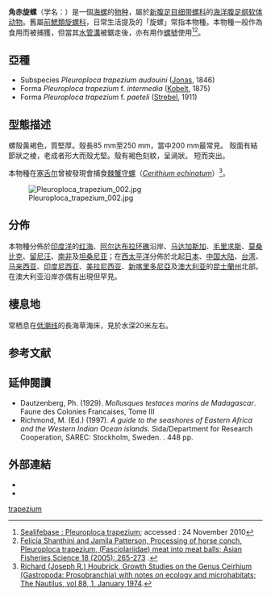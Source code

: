{{Speciesbox
 |image=Pleuroploca_trapezium_01.JPG
 |image_caption=''Pleuroploca trapezium''
 |taxon=Pleuroploca trapezium
 |authority = ([[卡尔·林奈|Linnaeus]], 1758)
 | synonyms_ref = {{r|WoRMS_217071}}
 | synonyms =
* ''Fasciolaria lineata'' {{small|[[G._Perry|G. Perry]], 1811}}
* ''Fasciolaria ferruginea'' {{small|[[让-巴蒂斯特·拉马克|Lamarck]], 1822}}
* ''Fasciolaria ponderosa'' {{tsl|en|J. H. Jonas|}}, in {{tsl|en|Rodolfo Amando Philippi|}}, 1851
* ''Fasciolaria lischkeana'' {{small|R. W. Dunker, 1863}}
* ''Fasciolaria trapezium'' {{small|(Linnaeus, 1758)}}{{r|正中|page1=596}}
* ''Fasciolaria audouini gracilior'' (f) {{tsl|en|Cesare Maria Tapparone-Canefri|}}, 1875
* ''[[Murex|Murex]] trapezium'' {{small|Linnaeus, 1758}}
}}

'''角赤旋螺'''（学名：''{{lang|la|Pleuroploca trapezium}}''）是一個[[海螺|海螺]]的[[物种|物种]]，屬於[[新腹足目|新腹足目]][[细带螺科|细带螺科]]的[[海洋生物|海洋]][[腹足纲|腹足纲]][[软体动物|软体动物]]{{r|WoRMS_217071}}。舊屬[[前鰓類|前鰓類]][[旋螺科|旋螺科]]{{r|正中|page1=596 |shell_1137}}，日常生活提及的「旋螺」常指本物種{{r|正中|page1=596}}。本物種一般作為食用而被捕獲，但當其[[水管溝|水管溝]]被鋸走後，亦有用作[[螺號|螺號]]使用<ref>[http://www.sealifebase.org/summary/SpeciesSummary.php?id=87018 Sealifebase : Pleuroploca trapezium]; accessed : 24 November 2010</ref><ref>[https://docs.google.com/viewer?a=v&q=cache:DFKwYspW_5sJ:www.asianfisheriessociety.org/modules/wfdownloads/visit.php%3Fcid%3D21%26lid%3D644+%22Pleuroploca+trapezium%22&hl=en&gl=be&pid=bl&srcid=ADGEEShV4UCHopMOS3sIQWKTZ3lrP0DjUhn2eglt0JSBmq2QOrA1AOtXCtbnixlAHLL-NEFDSJfYdvnr1DVOeebBenKpmvf6TbuxdMlOQOWJ_v1lc3leXdwtjHDg8m_m8MHHHw0_Vwbt&sig=AHIEtbQq-98_GB-z_axPIRYZCWPI1Vm-sg Felicia Shanthini and Jamila Patterson, Processing of horse conch, Pleuroploca trapezium, (Fasciolariidae) meat into meat balls; Asian Fisheries Science 18 (2005): 265-273] {{Wayback|url=https://docs.google.com/viewer?a=v&q=cache%3ADFKwYspW_5sJ%3Awww.asianfisheriessociety.org%2Fmodules%2Fwfdownloads%2Fvisit.php%3Fcid%3D21%26lid%3D644+%22Pleuroploca+trapezium%22&hl=en&gl=be&pid=bl&srcid=ADGEEShV4UCHopMOS3sIQWKTZ3lrP0DjUhn2eglt0JSBmq2QOrA1AOtXCtbnixlAHLL-NEFDSJfYdvnr1DVOeebBenKpmvf6TbuxdMlOQOWJ_v1lc3leXdwtjHDg8m_m8MHHHw0_Vwbt&sig=AHIEtbQq-98_GB-z_axPIRYZCWPI1Vm-sg |date=20170517013818 }}.</ref>。

==亞種==
* Subspecies ''Pleuroploca trapezium audouini'' ([[Jonas_(name)|Jonas]], 1846)
* Forma ''Pleuroploca trapezium'' f. ''intermedia'' ([[Wilhelm_Kobelt|Kobelt]], 1875)
* Forma ''Pleuroploca trapezium'' f. ''paeteli'' ([[Hermann_Strebel_(malacologist)|Strebel]], 1911)

==型態描述==
螺殼黃褐色，質堅厚{{r|正中|page1=596}}。殼長85 mm至250 mm，當中200 mm最常見。
殼面有結節狀之棱，老成者形大而殼尤堅{{r|正中|page1=596}}。殼有褐色刻紋，呈渦狀{{r|正中|page1=596}}。
{{tsl|en|siphonal canal|水管溝}}短而突出。

本物種在[[塞舌尔|塞舌尔]]曾被發現會捕食[[棘蟹守螺|棘蟹守螺]]（''[[Cerithium_echinatum|Cerithium echinatum]]''）<ref>[https://archive.org/stream/nautilus88amer/nautilus88amer_djvu.txt  Richard (Joseph R.) Houbrick, Growth Studies on the Genus Ceirhium (Gastropoda: Prosobranchia) with notes on ecology and microhabitats; The Nautilus, vol 88, 1, January 1974].</ref>。

[[File:Pleuroploca_trapezium_002.jpg|thumb]]

==分佈==
本物種分佈於[[印度洋|印度洋]]的[[红海|红海]]、[[阿尔达布拉环礁|阿尔达布拉环礁]]沿岸、[[马达加斯加|马达加斯加]]、[[毛里求斯|毛里求斯]]、[[莫桑比克|莫桑比克]]、[[留尼汪|留尼汪]]、[[南非|南非]]及[[坦桑尼亚|坦桑尼亚]]；在[[西太平洋|西太平洋]]分佈於北起[[日本|日本]]、[[中国大陆|中国大陆]]{{r|shell_1137}}、[[台湾|台湾]]{{r|shell_1137}}、[[马来西亚|马来西亚]]{{r|shell_1137}}、[[印度尼西亚|印度尼西亚]]{{r|shell_1137}}、[[美拉尼西亚|美拉尼西亚]]、[[新喀里多尼亞|新喀里多尼亞]]及[[澳大利亚|澳大利亚]]的[[昆士蘭州|昆士蘭州]]北部。在澳大利亚沿岸亦偶有出現但罕見。

==棲息地==
常栖息在[[低潮线|低潮线]]的長海草海床，見於水深20米{{r|shell_1137}}左右。

==参考文献==
{{reflist|refs=
<ref name="shell_1137">{{cite web |url=http://shell.sinica.edu.tw/chinese/shellbase_detail.php?science_no=1137 |title=国际贝库：角赤旋螺 |publisher=台湾贝类资料库 |access-date=2009-08-11 |language=zh-hant |archive-date=2016-03-04 |archive-url=https://web.archive.org/web/20160304125604/http://shell.sinica.edu.tw/chinese/shellbase_detail.php?science_no=1137 |dead-url=no }}</ref>
<ref name="WoRMS_217071">{{WoRMS |id=217071
 |title=''Pleuroploca trapezium'' (Linnaeus, 1758) |db=MolluscaBase
 |date=2010-04-18 }}</ref>
<ref name="正中">{{cite book |url={{google books |plainurl=yes |id=90KQDQZ6E94C |pg=PA596 |dq=%E6%97%8B%E8%8A%82%E8%9E%BA}} |chapter=旋螺 |title=正中動物學辭典 |edition=精裝本 |page=596 |language=zh-hant }}</ref>
}}

==延伸閱讀==
* Dautzenberg, Ph. (1929). ''Mollusques testaces marins de Madagascar''. Faune des Colonies Francaises, Tome III
* Richmond, M. (Ed.) (1997). ''A guide to the seashores of Eastern Africa and the Western Indian Ocean islands''. Sida/Department for Research Cooperation, SAREC: Stockholm, Sweden. {{ISBN|91-630-4594-X}}. 448 pp.

==外部連結==
{{Commonscat|Pleuroploca trapezium}}
*{{Wikispecies-inline|Pleuroploca trapezium}}
* {{gastropods.com|key=3|id=3333|title=''Pleuroploca trapezium'' |access-date=2010-11-24}}
{{Taxonbar|from=Q3020545}}
[[Category:赤旋螺屬|trapezium]]